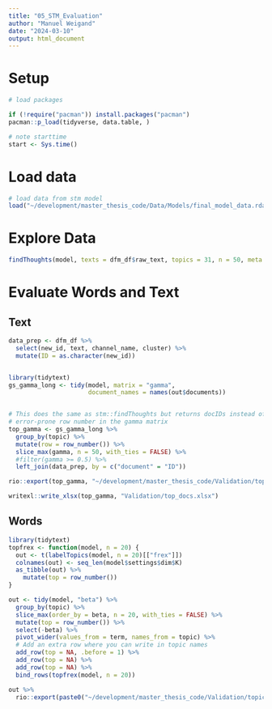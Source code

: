 ```yaml
---
title: "05_STM_Evaluation"
author: "Manuel Weigand"
date: "2024-03-10"
output: html_document
---
```

# Setup
```r

# load packages

if (!require("pacman")) install.packages("pacman")
pacman::p_load(tidyverse, data.table, )

# note starttime
start <- Sys.time()

```
# Load data
```r
# load data from stm model
load("~/development/master_thesis_code/Data/Models/final_model_data.rdata")
```
# Explore Data
```r

findThoughts(model, texts = dfm_df$raw_text, topics = 31, n = 50, meta = out$meta)

```
# Evaluate Words and Text

## Text
```r
data_prep <- dfm_df %>% 
  select(new_id, text, channel_name, cluster) %>% 
  mutate(ID = as.character(new_id))


library(tidytext)
gs_gamma_long <- tidy(model, matrix = "gamma",
                      document_names = names(out$documents))


# This does the same as stm::findThoughts but returns docIDs instead of the
# error-prone row number in the gamma matrix
top_gamma <- gs_gamma_long %>% 
  group_by(topic) %>% 
  mutate(row = row_number()) %>% 
  slice_max(gamma, n = 50, with_ties = FALSE) %>% 
  #filter(gamma >= 0.5) %>%
  left_join(data_prep, by = c("document" = "ID"))

rio::export(top_gamma, "~/development/master_thesis_code/Validation/top_docs.xlsx")

writexl::write_xlsx(top_gamma, "Validation/top_docs.xlsx")

```
## Words

```r
library(tidytext)
topfrex <- function(model, n = 20) {
  out <- t(labelTopics(model, n = 20)[["frex"]])
  colnames(out) <- seq_len(model$settings$dim$K)
  as_tibble(out) %>% 
    mutate(top = row_number())
}

out <- tidy(model, "beta") %>% 
  group_by(topic) %>% 
  slice_max(order_by = beta, n = 20, with_ties = FALSE) %>% 
  mutate(top = row_number()) %>% 
  select(-beta) %>% 
  pivot_wider(values_from = term, names_from = topic) %>% 
  # Add an extra row where you can write in topic names
  add_row(top = NA, .before = 1) %>% 
  add_row(top = NA) %>% 
  add_row(top = NA) %>% 
  bind_rows(topfrex(model, n = 20))

out %>%
  rio::export(paste0("~/development/master_thesis_code/Validation/topicmodel_topwords", k, ".xlsx"), overwrite = TRUE)
```


